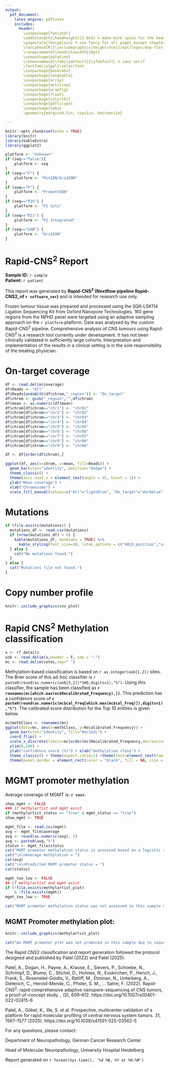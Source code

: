 ```yaml
---
output:
  pdf_document:
    latex_engine: pdflatex
    includes:
      header:
        \usepackage{fancyhdr}
        \addtolength{\headheight}{3.0cm} % make more space for the header
        \pagestyle{fancyplain} % use fancy for all pages except chapter start
        \fancyhead[R]{\includegraphics[height=3cm]{/opt/logos/mnp-flex_logo.png}}
        \renewcommand{\headrulewidth}{0pt}
        \usepackage{palatino}
        \renewcommand{\familydefault}{\sfdefault} % sans serif
        \fontfamily{ppl}\selectfont
        \usepackage{booktabs}
        \usepackage{longtable}
        \usepackage{array}
        \usepackage{multirow}
        \usepackage{wrapfig}
        \usepackage{float}
        \usepackage{colortbl}
        \usepackage{pdflscape}
        \usepackage{tabu}
        \geometry{margin=0.5in, top=1in, bottom=1in}

---
```


```r
knitr::opts_chunk$set(echo = TRUE)
library(knitr)
library(kableExtra)
library(ggplot2)
```

```r
platform <- "Unknown"
if (seq!="false"){
    platform <- seq
}
if (seq=="F") {
    platform <- "MinION/GridION"
}
if (seq=="P") {
    platform <- "PromethION"
}
if (seq=="P2S") {
    platform <- "P2 Solo"
}
if (seq=="P2i") {
    platform <- "P2 Integrated"
}
if (seq=="GXB") {
    platform <- "GridION"
}
```

# **Rapid-CNS^2^ Report**

**Sample ID:** `r sample`  
**Patient:** `r patient`

This report was generated by **Rapid-CNS^2^ (Nextflow pipeline Rapid-CNS2_nf `r software_ver`)** and is intended for research use only.

Frozen tumour tissue was prepared and processed using the SQK-LSK114 Ligation Sequencing Kit from Oxford Nanopore Technologies. 160 gene regions from the NPHD panel were targeted using an adaptive sampling approach on the `r platform` platform. Data was analysed by the custom Rapid-CNS^2^ pipeline. Comprehensive analysis of CNS tumours using Rapid-CNS^2^ is a research tool currently under development. It has not been clinically validated in sufficiently large cohorts. Interpretation and implementation of the results in a clinical setting is in the sole responsibility of the treating physician.

\newpage

# On-target coverage

```r
df <- read.delim(coverage)
df$Reads <- "All"
df$Reads[endsWith(df$chrom,"_region")] <- "On_target"
df$chrom <- gsub("_region","",df$chrom)
df$mean <- as.numeric(df$mean)
df$chrom[df$chrom=="chr1"] <- "chr01"
df$chrom[df$chrom=="chr2"] <- "chr02"
df$chrom[df$chrom=="chr3"] <- "chr03"
df$chrom[df$chrom=="chr4"] <- "chr04"
df$chrom[df$chrom=="chr5"] <- "chr05"
df$chrom[df$chrom=="chr6"] <- "chr06"
df$chrom[df$chrom=="chr7"] <- "chr07"
df$chrom[df$chrom=="chr8"] <- "chr08"
df$chrom[df$chrom=="chr9"] <- "chr09"

df <- df[order(df$chrom),]

ggplot(df, aes(x=chrom, y=mean, fill=Reads)) +
  geom_bar(stat="identity", position="dodge") +
  theme_classic() +
  theme(axis.text.x = element_text(angle = 45, hjust = 1)) +
  ylab("Mean coverage") +
  xlab("Chromosome") +
  scale_fill_manual(values=c("All"="lightblue", "On_target"="darkblue"))
```

\newpage

# Mutations

```r
if (file.exists(mutations)) {
  mutations_df <- read.csv(mutations)
  if (nrow(mutations_df) > 0) {
    kable(mutations_df, booktabs = TRUE) %>%
      kable_styling(font_size=10, latex_options = c("HOLD_position","scale_down"))
  } else {
    cat("No mutations found.")
  }
} else {
  cat("Mutations file not found.")
}
```

\newpage

# Copy number profile

```r
knitr::include_graphics(cnv_plot)
```

\newpage

# Rapid CNS^2^ Methylation classification

```r
x <- rf_details
oob <- read.delim(x,header = F, sep = ":")
mc <- read.delim(votes,sep=" ")
```

Methylation-based classification is based on `r as.integer(oob[1,2])` sites. The Brier score of this ad-hoc classifier is `r paste0(round(as.numeric(oob[3,2])*100,digits=1),"%")`. Using this classifier, the sample has been classified as **`r rownames(mc[which.max(mc$Recalibrated_Frequency),])`**. This prediction has a confidence score of **`r paste0(round(as.numeric(mc$cal_Freq[which.max(mc$cal_Freq)]),digits=1),"%")`**. The calibrated score distribution for the Top 10 entities is given below.

```r
mc$methClass <- rownames(mc)
ggplot(data=mc, aes(x=methClass, y=Recalibrated_Frequency)) +
  geom_bar(stat="identity", fill="#dc143c") +
  coord_flip() +
  scale_x_discrete(limits=mc[order(mc$Recalibrated_Frequency,decreasing=T),]$methClass[10:1]) +
  ylim(0,100) +
  ylab("confidence score (%)") + xlab("methylation class") +
  theme_classic() + theme(aspect.ratio=1) +theme(text=element_text(family="sans")) +
  theme(panel.border = element_rect(color = "black", fill = NA, size = 1))
```

\newpage

# MGMT promoter methylation

Average coverage of MGMT is: **`r cov`**x.

```r
show_mgmt <- FALSE
### if methylartist and mgmt exist
if (methylartist_status == "true" & mgmt_status == "true")
show_mgmt <- TRUE
```

```r
mgmt_file <- read.csv(mgmt)
avg <- mgmt_file$average
avg <- round(as.numeric(avg), 2)
avg <- paste0(avg,"%")
status <- mgmt_file$status
cat("MGMT promoter methylation status is assessed based on a logistic regression based prediction model that considers 137 most predictive CpG sites in the MGMT promoter region. The cutoff is assigned as 25%")
cat("\n\nAverage methylation = ")
cat(avg)
cat("\n\nPredicted MGMT promoter status = ")
cat(status)
```

```r
mgmt_too_low <- FALSE
## if methylartist and mgmt exist
if (!file.exists(methylartist_plot) 
    & !file.exists(mgmt))
mgmt_too_low <- TRUE
```
```r
cat("MGMT promoter methylation status was not assessed in this sample due to sequence coverage at the MGMT promter region being too low.")
```

## MGMT Promoter methylation plot:

```r
knitr::include_graphics(methylartist_plot)
```

```r
cat("An MGMT promoter plot was not produced in this sample due to sequence coverage at the MGMT site being too low.")
```

\newpage

\small

The Rapid CNS2 classification and report generation followed the protocol designed and published by Patel \textit{et al.} (2022) and Patel \textit{et al.} (2025).

Patel, A., Dogan, H., Payne, A., Krause, E., Sievers, P., Schoebe, N., Schrimpf, D., Blume, C., Stichel, D., Holmes, N., Euskirchen, P., Hench, J., Frank, S., Rosenstiel-Goidts, V., Ratliff, M., Etminan, N., Unterberg, A., Dieterich, C., Herold-Mende, C., Pfister, S. M., … Sahm, F. (2022). Rapid-CNS^2^: rapid comprehensive adaptive nanopore-sequencing of CNS tumors, a proof-of-concept study. \textit{Acta neuropathologica}, \textit{143}(5), 609–612. https://doi.org/10.1007/s00401-022-02415-6

Patel, A., Göbel, K., Ille, S. et al. Prospective, multicenter validation of a platform for rapid molecular profiling of central nervous system tumors. \textit{Nature Medicine} 31, 1567–1577 (2025). https://doi.org/10.1038/s41591-025-03562-5

\textbf{The information contained with this report is intended for research use only and is not for use in diagnostic procedures.}

For any questions, please contact:
\textbf{Areeba Patel, PhD}

Department of Neuropathology, German Cancer Research Center

\href{mailto:a.patel@dkfz.de}{a.patel@dkfz.de}

\textbf{Prof Dr. Dr. med Felix Sahm}

Head of Molecular Neuropathology, University Hospital Heidelberg

\href{mailto:felix.sahm@med.uni-heidelberg.de}{felix.sahm@med.uni-heidelberg.de}

Report generated on `r format(Sys.time(), '%d %B, %Y at %H:%M')` 